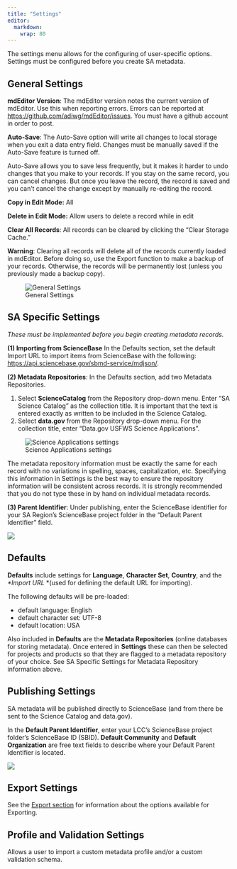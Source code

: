 ```yaml
---
title: "Settings"
editor: 
  markdown: 
    wrap: 80
---
```


The settings menu allows for the configuring of user-specific options. Settings
must be configured before you create SA metadata.

## General Settings

**mdEditor Version**: The mdEditor version notes the current version of
mdEditor. Use this when reporting errors. Errors can be reported at
<https://github.com/adiwg/mdEditor/issues>. You must have a github account in
order to post.

**Auto-Save**: The Auto-Save option will write all changes to local storage when
you exit a data entry field. Changes must be manually saved if the Auto-Save
feature is turned off.

::: callout-note
Auto-Save allows you to save less frequently, but it makes it harder to undo
changes that you make to your records. If you stay on the same record, you can
cancel changes. But once you leave the record, the record is saved and you can’t
cancel the change except by manually re-editing the record.
:::

**Copy in Edit Mode:** All

**Delete in Edit Mode:** Allow users to delete a record while in edit

**Clear All Records**: All records can be cleared by clicking the "Clear Storage
Cache."

::: callout-warning
**Warning**: Clearing all records will delete all of the records currently
loaded in mdEditor. Before doing so, use the Export function to make a backup of
your records. Otherwise, the records will be permanently lost (unless you
previously made a backup copy).
:::

![General Settings](/assets/settings_general_Settings.png)

## SA Specific Settings

*These must be implemented before you begin creating metadata records.*

**(1) Importing from ScienceBase** In the Defaults section, set the default
Import URL to import items from ScienceBase with the following:
<https://api.sciencebase.gov/sbmd-service/mdjson/>.

**(2) Metadata Repositories**: In the Defaults section, add two Metadata
Repositories.

1.  Select **ScienceCatalog** from the Repository drop-down menu. Enter “SA
    Science Catalog” as the collection title. It is important that the text is
    entered exactly as written to be included in the Science Catalog.
2.  Select **data.gov** from the Repository drop-down menu. For the collection
    title, enter "Data.gov USFWS Science Applications".

![Science Applications settings](/assets/settings_defaults.png)

::: callout-note
The metadata repository information must be exactly the same for each record
with no variations in spelling, spaces, capitalization, etc. Specifying this
information in Settings is the best way to ensure the repository information
will be consistent across records. It is strongly recommended that you do not
type these in by hand on individual metadata records.
:::

**(3) Parent Identifier**: Under publishing, enter the ScienceBase identifier
for your SA Region's ScienceBase project folder in the "Default Parent
Identifier" field.

![](/assets/settings_publishing_settings_parentid.png)

## Defaults

**Defaults** include settings for **Language**, **Character Set**, **Country**,
and the *\*Import URL* \*(used for defining the default URL for importing).

The following defaults will be pre-loaded:

-   default language: English
-   default character set: UTF-8
-   default location: USA

Also included in **Defaults** are the **Metadata Repositories** (online
databases for storing metadata). Once entered in **Settings** these can then be
selected for projects and products so that they are flagged to a metadata
repository of your choice. See SA Specific Settings for Metadata Repository
information above.

## Publishing Settings

SA metadata will be published directly to ScienceBase (and from there be sent to
the Science Catalog and data.gov).

In the **Default Parent Identifier**, enter your LCC's ScienceBase project
folder's ScienceBase ID (SBID). **Default Community** and **Default
Organization** are free text fields to describe where your Default Parent
Identifier is located.

![](/assets/settings_publishing_settings_parentid_comm_org.png)

## Export Settings

See the [Export section](data-management/export.md#export-options) for
information about the options available for Exporting.

## Profile and Validation Settings

Allows a user to import a custom metadata profile and/or a custom validation
schema.
